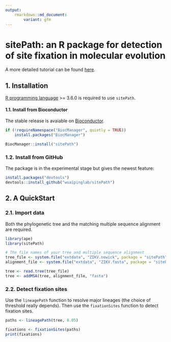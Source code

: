 ```yaml
---
output: 
    rmarkdown::md_document:
        variant: gfm
---
```


# sitePath: an R package for detection of site fixation in molecular evolution

A more detailed tutorial can be found [here](https://bioconductor.org/packages/devel/bioc/vignettes/sitePath/inst/doc/sitePathTutorial.html).

## 1. Installation

[R programming language](https://cran.r-project.org/) >= 3.6.0 is required to use `sitePath`.

#### 1.1. Install from Bioconductor
The stable release is avaiable on [Bioconductor](https://bioconductor.org/packages/release/bioc/html/sitePath.html).
```r
if (!requireNamespace("BiocManager", quietly = TRUE))
    install.packages("BiocManager")

BiocManager::install("sitePath")
```

### 1.2. Install from GitHub
The package is in the experimental stage but gives the newest feature:
```r
install.packages("devtools")
devtools::install_github("wuaipinglab/sitePath")
```

## 2. A QuickStart

### 2.1. Import data

Both the phylogenetic tree and the matching multiple sequence alignment are required.

```r
library(ape)
library(sitePath)

# The file names of your tree and multiple sequence alignment
tree_file <- system.file("extdata", "ZIKV.newick", package = "sitePath")
alignment_file <- system.file("extdata", "ZIKV.fasta", package = "sitePath")

tree <- read.tree(tree_file)
tree <- addMSA(tree, alignment_file, "fasta")
```

### 2.2. Detect fixation sites

Use the `lineagePath` function to resolve major lineages (the choice of threshold really depends). Then use the `fixationSites` function to detect fixation sites.

```r
paths <- lineagePath(tree, 0.05)

fixations <- fixationSites(paths)
print(fixations)
```
